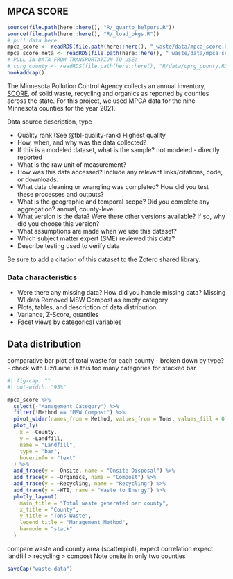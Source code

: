 ## MPCA SCORE

```r
source(file.path(here::here(), "R/_quarto_helpers.R"))
source(file.path(here::here(), "R/_load_pkgs.R"))
# pull data here
mpca_score <- readRDS(file.path(here::here(), "_waste/data/mpca_score.RDS"))
mpca_score_meta <- readRDS(file.path(here::here(), "_waste/data/mpca_score_meta.RDS"))
# PULL IN DATA FROM TRANSPORTATION TO USE:
# cprg_county <- readRDS(file.path(here::here(), "R/data/cprg_county.RDS"))
hookaddcap()
```


The Minnesota Pollution Control Agency collects an annual inventory, [SCORE](https://public.tableau.com/app/profile/mpca.data.services/viz/SCOREOverview/1991-2021SCORE), of solid waste, recycling and organics as reported by counties across the state. For this project, we used MPCA data for the nine Minnesota counties for the year 2021.

Data source description, type

- Quality rank (See @tbl-quality-rank)
Highest quality
- How, when, and why was the data collected?
- If this is a modeled dataset, what is the sample?
not modeled - directly reported
- What is the raw unit of measurement? 
- How was this data accessed? Include any relevant links/citations, code, or downloads.
- What data cleaning or wrangling was completed? How did you test these processes and outputs?
- What is the geographic and temporal scope? Did you complete any aggregation?
annual, county-level
- What version is the data? Were there other versions available? If so, why did you choose this version?
- What assumptions are made when we use this dataset?
- Which subject matter expert (SME) reviewed this data?
- Describe testing used to verify data

Be sure to add a citation of this dataset to the Zotero shared library.

### Data characteristics

- Were there any missing data? How did you handle missing data?
Missing WI data
Removed MSW Compost as empty category
- Plots, tables, and description of data distribution
- Variance, Z-Score, quantiles
- Facet views by categorical variables

## Data distribution

comparative bar plot of total waste for each county - broken down by type?
 - check with Liz/Laine: is this too many categories for stacked bar

```r
#| fig-cap: ""
#| out-width: "95%"

mpca_score %>%
  select(-"Management Category") %>%
  filter(!Method == "MSW Compost") %>%
  pivot_wider(names_from = Method, values_from = Tons, values_fill = 0) %>%
  plot_ly(
    x = ~County,
    y = ~Landfill,
    name = "Landfill",
    type = "bar",
    hoverinfo = "text"
  ) %>%
  add_trace(y = ~Onsite, name = "Onsite Disposal") %>%
  add_trace(y = ~Organics, name = "Compost") %>%
  add_trace(y = ~Recycling, name = "Recycling") %>%
  add_trace(y = ~WTE, name = "Waste to Energy") %>%
  plotly_layout(
    main_title = "Total waste generated per county",
    x_title = "County",
    y_title = "Tons Waste",
    legend_title = "Management Method",
    barmode = "stack"
  )
```

compare waste and county area (scatterplot), expect correlation
expect landfill > recycling > compost
Note onsite in only two counties

```r
saveCap("waste-data")
```
